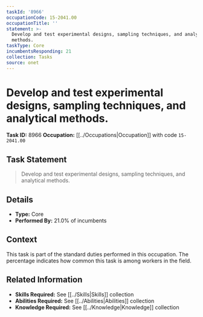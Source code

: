 ```yaml
---
taskId: '8966'
occupationCode: 15-2041.00
occupationTitle: ''
statement: >-
  Develop and test experimental designs, sampling techniques, and analytical
  methods.
taskType: Core
incumbentsResponding: 21
collection: Tasks
source: onet
---
```

# Develop and test experimental designs, sampling techniques, and analytical methods.

**Task ID:** 8966
**Occupation:** [[../Occupations|Occupation]] with code `15-2041.00`

## Task Statement

> Develop and test experimental designs, sampling techniques, and analytical methods.

## Details

- **Type:** Core
- **Performed By:** 21.0% of incumbents

## Context

This task is part of the standard duties performed in this occupation. The percentage indicates how common this task is among workers in the field.

## Related Information

- **Skills Required:** See [[../Skills|Skills]] collection
- **Abilities Required:** See [[../Abilities|Abilities]] collection
- **Knowledge Required:** See [[../Knowledge|Knowledge]] collection
